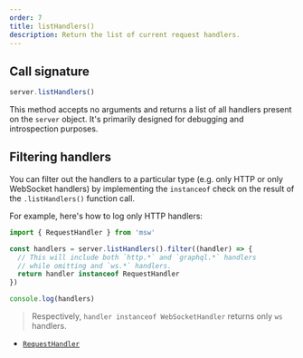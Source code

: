 ```yaml
---
order: 7
title: listHandlers()
description: Return the list of current request handlers.
---
```


## Call signature

```js
server.listHandlers()
```

This method accepts no arguments and returns a list of all handlers present on the `server` object. It's primarily designed for debugging and introspection purposes.

## Filtering handlers

You can filter out the handlers to a particular type (e.g. only HTTP or only WebSocket handlers) by implementing the `instanceof` check on the result of the `.listHandlers()` function call.

For example, here's how to log only HTTP handlers:

```js {6}
import { RequestHandler } from 'msw'

const handlers = server.listHandlers().filter((handler) => {
  // This will include both `http.*` and `graphql.*` handlers
  // while omitting and `ws.*` handlers.
  return handler instanceof RequestHandler
})

console.log(handlers)
```

> Respectively, `handler instanceof WebSocketHandler` returns only `ws` handlers.

- [`RequestHandler`](/docs/api/request-handler)
